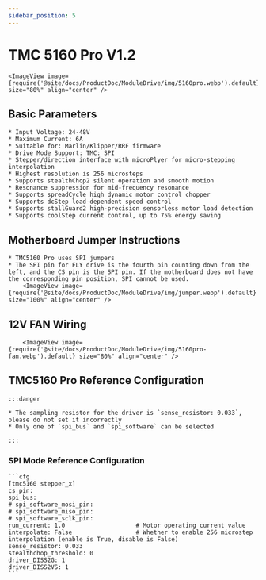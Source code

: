 ```yaml
---
sidebar_position: 5
---
```








# TMC 5160 Pro V1.2

    <ImageView image={require('@site/docs/ProductDoc/ModuleDrive/img/5160pro.webp').default} size="80%" align="center" />

## Basic Parameters

    * Input Voltage: 24-48V
    * Maximum Current: 6A
    * Suitable for: Marlin/Klipper/RRF firmware
    * Drive Mode Support: TMC: SPI
    * Stepper/direction interface with microPlyer for micro-stepping interpolation
    * Highest resolution is 256 microsteps
    * Supports stealthChop2 silent operation and smooth motion
    * Resonance suppression for mid-frequency resonance
    * Supports spreadCycle high dynamic motor control chopper
    * Supports dcStep load-dependent speed control
    * Supports stallGuard2 high-precision sensorless motor load detection
    * Supports coolStep current control, up to 75% energy saving

## Motherboard Jumper Instructions

    * TMC5160 Pro uses SPI jumpers
    * The SPI pin for FLY drive is the fourth pin counting down from the left, and the CS pin is the SPI pin. If the motherboard does not have the corresponding pin position, SPI cannot be used.
        <ImageView image={require('@site/docs/ProductDoc/ModuleDrive/img/jumper.webp').default} size="100%" align="center" />

## 12V FAN Wiring

        <ImageView image={require('@site/docs/ProductDoc/ModuleDrive/img/5160pro-fan.webp').default} size="80%" align="center" />


## TMC5160 Pro Reference Configuration

    :::danger

    * The sampling resistor for the driver is `sense_resistor: 0.033`, please do not set it incorrectly
    * Only one of `spi_bus` and `spi_software` can be selected
    
    :::

### SPI Mode Reference Configuration

    ```cfg
    [tmc5160 stepper_x]
    cs_pin:
    spi_bus:
    # spi_software_mosi_pin:
    # spi_software_miso_pin:
    # spi_software_sclk_pin: 
    run_current: 1.0                    # Motor operating current value
    interpolate: False                  # Whether to enable 256 microstep interpolation (enable is True, disable is False)
    sense_resistor: 0.033
    stealthchop_threshold: 0
    driver_DISS2G: 1
    driver_DISS2VS: 1
    ```